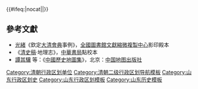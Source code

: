 {{Navbox
|name = 清朝山東省行政區劃

|state =
|listclass = hlist
|title = [[清朝]][[山東省 (清朝)|山東省]][[清朝行政區劃|行政區劃]]

|group1 = [[济东泰武临道]]
|list1 = 
* [[濟南府]]
* [[東昌府]]
* [[泰安府]]
* [[武定府 (清朝)|武定府]]
* [[臨清直隸州|臨清州]]

|group2 = [[登莱青胶道]]
|list2 =
* [[登州府]]
* [[萊州府]]
* [[青州府]]
* [[膠州直隸州|膠州]]

|group3 = [[兖沂曹济道]]
|list3 =
* [[兗州府]]
* [[沂州府]]
* [[曹州府]]
* [[濟寧直隸州|濟寧州]]

}}<includeonly>{{#ifeq:{{{1}}}|nocat||[[Category:清朝行政区划单位]]}}</includeonly><noinclude>

== 參考文獻 ==
* [[光緒]]《欽定[[大清會典]]事例》，[[全國圖書館文獻縮微複製中心]]影印殿本
* 《[[清史稿]]·地理志》，[[中華書局]]點校本
* [[譚其驤]] 等：《[[中國歷史地圖集]]》，北京：[[中国地图出版社]]

[[Category:清朝二级行政区划导航模板]]
[[Category:山东行政区划史]]
[[Category:山东行政区划模板]]
[[Category:山东历史模板]]
</noinclude>